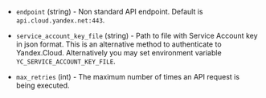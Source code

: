 <!-- Code generated from the comments of the AccessConfig struct in builder/yandex/access_config.go; DO NOT EDIT MANUALLY -->

- `endpoint` (string) - Non standard API endpoint. Default is `api.cloud.yandex.net:443`.

- `service_account_key_file` (string) - Path to file with Service Account key in json format. This
  is an alternative method to authenticate to Yandex.Cloud. Alternatively you may set environment variable
  `YC_SERVICE_ACCOUNT_KEY_FILE`.

- `max_retries` (int) - The maximum number of times an API request is being executed.

<!-- End of code generated from the comments of the AccessConfig struct in builder/yandex/access_config.go; -->
